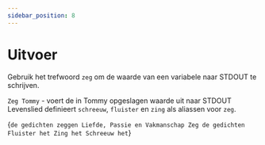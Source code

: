 ```yaml
---
sidebar_position: 8
---
```


# Uitvoer

Gebruik het trefwoord `zeg` om de waarde van een variabele naar STDOUT te schrijven.

`Zeg Tommy` - voert de in Tommy opgeslagen waarde uit naar STDOUT
Levenslied definieert `schreeuw`, `fluister` en `zing` als aliassen voor `zeg`.

<Example>{`
de gedichten zeggen Liefde, Passie en Vakmanschap
Zeg de gedichten
Fluister het
Zing het
Schreeuw het
`}</Example>
